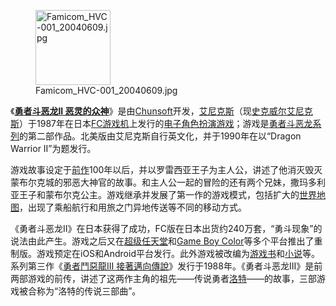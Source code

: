 [[File:Famicom_HVC-001_20040609.jpg|120px]]

《'''[[勇者斗恶龙II_恶灵的众神|勇者斗恶龙II 恶灵的众神]]'''》是由[[Chunsoft|Chunsoft]]开发，[[艾尼克斯|艾尼克斯]]（现[[史克威尔艾尼克斯|史克威尔艾尼克斯]]）于1987年在日本[[FC游戏机|FC游戏机]]上发行的[[电子角色扮演游戏|电子角色扮演游戏]]；游戏是[[勇者斗恶龙系列|勇者斗恶龙系列]]的第二部作品。北美版由艾尼克斯自行英文化，并于1990年在以“Dragon Warrior II”为题发行。

游戏故事设定于[[勇者斗恶龙_(游戏)|前作]]100年以后，并以罗雷西亚王子为主人公，讲述了他消灭毁灭蒙布尔克城的邪恶大神官的故事。和主人公一起的冒险的还有两个兄妹，撒玛多利亚王子和蒙布尔克公主。游戏继承并发展了第一作的游戏模式，包括扩大的[[Overworld|世界地图]]，出现了乘船航行和用旅之门异地传送等不同的移动方式。

《勇者斗恶龙II》在日本获得了成功，FC版在日本出货约240万套，“勇斗现象”的说法由此产生。游戏之后又在[[超级任天堂|超级任天堂]]和[[Game_Boy_Color|Game Boy Color]]等多个平台推出了重制版。游戏预定在iOS和Android平台发行。此外游戏被改编为[[游戏书|游戏书]]和[[轻小说|小说]]等。系列第三作《[[勇者鬥惡龍III_接著邁向傳說|勇者鬥惡龍III 接著邁向傳說]]》发行于1988年。《勇者斗恶龙III》是前两部游戏的前传，讲述了这两作主角的祖先——传说勇者[[勇者斗恶龙系列#洛特|洛特]]——的故事，三部游戏被合称为“洛特的传说三部曲”。